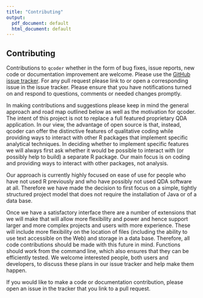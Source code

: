 ```yaml
---
title: "Contributing"
output:
  pdf_document: default
  html_document: default
---
```


## Contributing

Contributions to `qcoder` whether in the form of bug fixes, issue reports, new
code or documentation improvement are welcome. Please use the [GitHub issue
tracker](https://github.com/ropenscilabs/qcoder/issues). For any pull request please link to or open a corresponding issue in the
issue tracker. Please ensure that you have notifications turned on and respond to
questions, comments or needed changes promptly.

In making contributions and suggestions please keep in mind the general approach
and road map outlined below as well as the motivation for qcoder. The intent
of this project is not to replace a full featured proprietary QDA application.
In our view, the advantage of open source is that, instead, qcoder can offer
the distinctive features of qualitative coding while providing ways to 
interact with other R packages that implement specific analytical techniques.
In deciding whether to implement specific features we will always first
ask whether it would be possible to interact with (or possibly help to build)
a separate R package. Our main focus is on coding and providing ways to
interact with other packages, not analysis.

Our approach is currently highly focused on ease of use for 
people who have not used R previously and who have possibly 
not used QDA software at all. Therefore
we have made the decision to first focus on a simple, tightly structured 
project model that does not require the installation of Java or of a data base.

Once we have a satisfactory interface there are a number of extensions that
we will make that will allow more flexibility and power and hence support 
larger and more complex projects and users with more experience. These will
include more flexibility on the location of files (including the ability to
use text accessible on the Web) and storage in a data base. Therefore, all
code contributions should be made with this future in mind. Functions should
work from the command line, which also ensures that they can be efficiently
tested. We welcome interested people, both users and developers, to discuss
these plans in our issue tracker and help make them happen.

If you would like to make a code or documentation contribution, please open
an issue in the tracker that you link to a pull request. 
